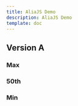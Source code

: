 ```yaml
---
title: AliaJS Demo
description: AliaJS Demo
template: doc
---
```


## Version A
### Max <span style="color:var(--sl-color-accent)" id="max_value"></span>
### 50th <span style="color:var(--sl-color-accent)" id="50th_value"></span>
### Min <span style="color:var(--sl-color-accent)" id="min_value"></span>

<script>{`
  counter = 0;
  const delays = {
    all: [],
    min: Infinity,
    max: -Infinity,
  }
  setInterval(async () => {
    var url = '/backend'
    if (window.location.hostname === 'localhost') {
       url = 'http://localhost:3000'
    }
    const prev = Date.now()
    const result = await fetch(url + '/demo-95d8e9f5')
    const total = Date.now() - prev
    delays.all.push(total)
    delays.all.sort()
    document.getElementById('50th_value').innerText = delays.all[Math.floor(delays.all.length / 2)] + 'ms'
    if (total > delays.max) {
      delays.max = total
      document.getElementById('max_value').innerText = total + 'ms'
    }
    if (total < delays.min) {
      delays.min = total
      document.getElementById('min_value').innerText = total + 'ms'
    }
  }, 1000)
`}</script>
